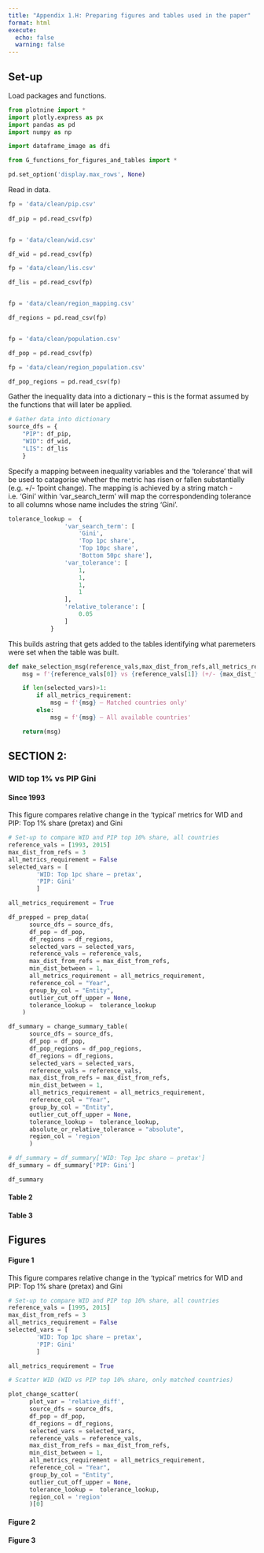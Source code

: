 ```yaml
---
title: "Appendix 1.H: Preparing figures and tables used in the paper"
format: html
execute:
  echo: false
  warning: false
---
```


## Set-up

Load packages and functions.
```python

from plotnine import *
import plotly.express as px
import pandas as pd
import numpy as np

import dataframe_image as dfi

from G_functions_for_figures_and_tables import * 

pd.set_option('display.max_rows', None)

```

Read in data.
```python

fp = 'data/clean/pip.csv'
        
df_pip = pd.read_csv(fp)


fp = 'data/clean/wid.csv'

df_wid = pd.read_csv(fp)

fp = 'data/clean/lis.csv'

df_lis = pd.read_csv(fp)


fp = 'data/clean/region_mapping.csv'

df_regions = pd.read_csv(fp)


fp = 'data/clean/population.csv'

df_pop = pd.read_csv(fp)

fp = 'data/clean/region_population.csv'

df_pop_regions = pd.read_csv(fp)


```

Gather the inequality data into a dictionary – this is the format assumed by the functions that will later be applied.
```python
# Gather data into dictionary
source_dfs = {
    "PIP": df_pip,
    "WID": df_wid,
    "LIS": df_lis
    }

```


Specify a mapping between inequality variables and the 'tolerance' that will be used to catagorise whether the metric has risen or fallen substantially (e.g. +/- 1point change). The mapping is achieved by a string match - i.e. 'Gini' within 'var_search_term' will map the correspondending tolerance to all columns whose name includes the string 'Gini'.

```python
tolerance_lookup =  {
                'var_search_term': [
                    'Gini',
                    'Top 1pc share', 
                    'Top 10pc share',
                    'Bottom 50pc share'],
                'var_tolerance': [
                    1,
                    1,
                    1,
                    1
                ], 
                'relative_tolerance': [
                    0.05
                ]
            }

```

This builds astring that gets added to the tables identifying what paremeters were set when the table was built.
```python
def make_selection_msg(reference_vals,max_dist_from_refs,all_metrics_requirement,selected_vars):
    msg = f'{reference_vals[0]} vs {reference_vals[1]} (+/- {max_dist_from_refs} years)'

    if len(selected_vars)>1:
        if all_metrics_requirement:
            msg = f'{msg} – Matched countries only'
        else:
            msg = f'{msg} – All available countries' 

    return(msg)

```





## SECTION 2: 

### WID top 1% vs PIP Gini

#### Since 1993

This figure compares relative change in the 'typical' metrics for WID and PIP: Top 1% share (pretax) and Gini
```python
# Set-up to compare WID and PIP top 10% share, all countries
reference_vals = [1993, 2015]
max_dist_from_refs = 3
all_metrics_requirement = False
selected_vars = [
        'WID: Top 1pc share – pretax',
        'PIP: Gini'
        ]

all_metrics_requirement = True


```

```python

df_prepped = prep_data(
      source_dfs = source_dfs,
      df_pop = df_pop,
      df_regions = df_regions,
      selected_vars = selected_vars,
      reference_vals = reference_vals,
      max_dist_from_refs = max_dist_from_refs,
      min_dist_between = 1,
      all_metrics_requirement = all_metrics_requirement,
      reference_col = "Year",
      group_by_col = "Entity",
      outlier_cut_off_upper = None,
      tolerance_lookup =  tolerance_lookup
    )


```


```python

df_summary = change_summary_table(
      source_dfs = source_dfs,
      df_pop = df_pop,
      df_pop_regions = df_pop_regions,
      df_regions = df_regions,
      selected_vars = selected_vars,
      reference_vals = reference_vals,
      max_dist_from_refs = max_dist_from_refs,
      min_dist_between = 1,
      all_metrics_requirement = all_metrics_requirement,
      reference_col = "Year",
      group_by_col = "Entity",
      outlier_cut_off_upper = None,
      tolerance_lookup =  tolerance_lookup,
      absolute_or_relative_tolerance = "absolute",
      region_col = 'region'
      )

# df_summary = df_summary['WID: Top 1pc share – pretax']
df_summary = df_summary['PIP: Gini']

df_summary
```



#### Table 2


#### Table 3



## Figures

#### Figure 1

This figure compares relative change in the 'typical' metrics for WID and PIP: Top 1% share (pretax) and Gini
```python
# Set-up to compare WID and PIP top 10% share, all countries
reference_vals = [1995, 2015]
max_dist_from_refs = 3
all_metrics_requirement = False
selected_vars = [
        'WID: Top 1pc share – pretax',
        'PIP: Gini'
        ]

all_metrics_requirement = True


```

```python

# Scatter WID (WID vs PIP top 10% share, only matched countries)

plot_change_scatter(
      plot_var = 'relative_diff',
      source_dfs = source_dfs,
      df_pop = df_pop,
      df_regions = df_regions,
      selected_vars = selected_vars,
      reference_vals = reference_vals,
      max_dist_from_refs = max_dist_from_refs,
      min_dist_between = 1,
      all_metrics_requirement = all_metrics_requirement,
      reference_col = "Year",
      group_by_col = "Entity",
      outlier_cut_off_upper = None,
      tolerance_lookup =  tolerance_lookup,
      region_col = 'region'
      )[0]

```

#### Figure 2


#### Figure 3